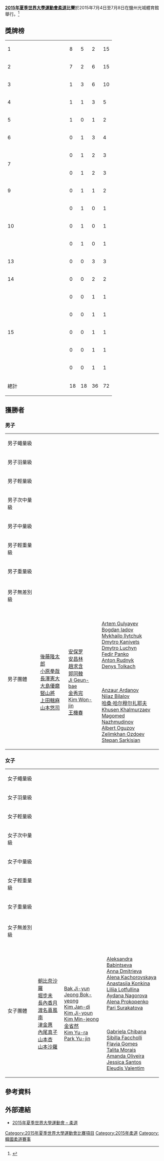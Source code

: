 {{Infobox Universiade event
| event = 柔道
| games = 2015年夏季
| image = [[File:Judo_pictogram.svg|100px]]
| venue = 鹽州光城體育館
| dates = {{Start date|2015|7|4}} – {{Start date|2015|7|8}}
| competitors = 
| nations = 
| teams = 
| governing_body = 
| win_value =
| gold = 
| goldNOC = 
| silver = 
| silverNOC = 
| bronze = 
| bronzeNOC = 
| prev = [[2013年夏季世界大學運動會柔道比賽|2013]]
| next = [[2017年夏季世界大學運動會柔道比賽|2017]]
}}

'''[[2015年夏季世界大學運動會|2015年夏季世界大學運動會]][[柔道|柔道]]比賽'''於2015年7月4日至7月8日在鹽州光城體育館舉行。<ref>{{cite web|url=http://www.gwangju2015.com/sports/judo/|title=Judo - 2015 Gwangju Summer Universiade|publisher=gwangju2015.com|accessdate=2015-07-04|deadurl=yes|archiveurl=https://web.archive.org/web/20160304223303/http://www.gwangju2015.com/sports/judo/|archivedate=2016-03-04}}</ref>

== 獎牌榜 ==
{| {{RankedMedalTable}}
|-
| 1 || width=150 align=left| {{flagIOC2|KOR|2015年夏季世界大學運動會}} || 8 || 5 || 2 || 15
|-
| 2 || align=left| {{flagIOC2|JPN|2015年夏季世界大學運動會}} || 7 || 2 || 6 || 15
|-
| 3 || align=left| {{flagIOC2|RUS|2015年夏季世界大學運動會}} || 1 || 3 || 6 || 10
|-
| 4 || align=left| {{flagIOC2|FRA|2015年夏季世界大學運動會}} || 1 || 1 || 3 || 5
|-
| 5 || align=left| {{flagIOC2|MGL|2015年夏季世界大學運動會}} || 1 || 0 || 1 || 2
|-
| 6 || align=left| {{flagIOC2|BRA|2015年夏季世界大學運動會}} || 0 || 1 || 3 || 4
|-
| rowspan=2|7 || align=left| {{flagIOC2|ROU|2015年夏季世界大學運動會}} || 0 || 1 || 2 || 3
|-
| align=left| {{flagIOC2|UKR|2015年夏季世界大學運動會}} || 0 || 1 || 2 || 3
|-
| 9 || align=left| {{flagIOC2|CHN|2015年夏季世界大學運動會}} || 0 || 1 || 1 || 2
|-
| rowspan=3|10 || align=left| {{flagIOC2|CRO|2015年夏季世界大學運動會}} || 0 || 1 || 0 || 1
|-
| align=left| {{flagIOC2|EST|2015年夏季世界大學運動會}} || 0 || 1 || 0 || 1
|-
| align=left| {{flagIOC2|FRA|2015年夏季世界大學運動會}} || 0 || 1 || 0 || 1
|-
| 13 || align=left| {{flagIOC2|GER|2015年夏季世界大學運動會}} || 0 || 0 || 3 || 3
|-
| 14 || align=left| {{flagIOC2|LTU|2015年夏季世界大學運動會}} || 0 || 0 || 2 || 2
|-
| rowspan=5|15 || align=left| {{flagIOC2|AZE|2015年夏季世界大學運動會}} || 0 || 0 || 1 || 1
|-
| align=left| {{flagIOC2|ITA|2015年夏季世界大學運動會}} || 0 || 0 || 1 || 1
|-
| align=left| {{flagIOC2|KAZ|2015年夏季世界大學運動會}} || 0 || 0 || 1 || 1
|-
| align=left| {{flagIOC2|NED|2015年夏季世界大學運動會}} || 0 || 0 || 1 || 1
|-
| align=left| {{flagIOC2|SUI|2015年夏季世界大學運動會}} || 0 || 0 || 1 || 1
|- class="sortbottom"
!colspan=2| 總計 || 18 || 18 || 36 || 72 
|}

== 獲勝者 ==
=== 男子 ===
{| {{MedalistTable|type=項目|columns=1}}
|-
| rowspan=2|男子蠅量級<br>{{DetailsLink|2015年夏季世界大學運動會柔道比賽－男子蠅量級}}
| rowspan=2| {{flagIOC2athlete|[[金源镇|金源镇]]|KOR|2015年夏季世界大學運動會}} 
| rowspan=2| {{flagIOC2athlete|[[大島優磨|大島優磨]]|JPN|2015年夏季世界大學運動會}} 
| {{flagIOC2athlete|[[Phelipe_Pelim|Phelipe Pelim]]|BRA|2015年夏季世界大學運動會}} 
|-
| {{flagIOC2athlete|[[Albert_Oguzov|Albert Oguzov]]|RUS|2015年夏季世界大學運動會}}
|-
| rowspan=2|男子羽量級<br>{{DetailsLink|2015年夏季世界大學運動會柔道比賽－男子羽量級}}
| rowspan=2| {{flagIOC2athlete|[[安保罗|安保罗]]|KOR|2015年夏季世界大學運動會}} 
| rowspan=2| {{flagIOC2athlete|[[Alexandre_Mariac|Alexandre Mariac]]|FRA|2015年夏季世界大學運動會}} 
| {{flagIOC2athlete|[[Matteo_Piras|Matteo Piras]]|ITA|2015年夏季世界大學運動會}} 
|-
| {{flagIOC2athlete|[[Anzaur_Ardanov|Anzaur Ardanov]]|RUS|2015年夏季世界大學運動會}}
|-
| rowspan=2|男子輕量級<br>{{DetailsLink|2015年夏季世界大學運動會柔道比賽－男子輕量級}}
| rowspan=2| {{flagIOC2athlete|[[安昌林|安昌林]]|KOR|2015年夏季世界大學運動會}} 
| rowspan=2| {{flagIOC2athlete|[[Dmytro_Kanivets|Dmytro Kanivets]]|UKR|2015年夏季世界大學運動會}} 
| {{flagIOC2athlete|[[山本悠司|山本悠司]]|JPN|2015年夏季世界大學運動會}} 
|-
| {{flagIOC2athlete|[[Huseyn_Rahimli|Huseyn Rahimli]]|AZE|2015年夏季世界大學運動會}}
|-
| rowspan=2|男子次中量級<br>{{DetailsLink|2015年夏季世界大學運動會柔道比賽－男子次中量級}}
| rowspan=2| {{flagIOC2athlete|[[哈桑·哈尔穆尔扎耶夫|哈桑·哈尔穆尔扎耶夫]]|RUS|2015年夏季世界大學運動會}} 
| rowspan=2| {{flagIOC2athlete|[[王機春|王機春]]|KOR|2015年夏季世界大學運動會}} 
| {{flagIOC2athlete|[[小原拳哉|小原拳哉]]|JPN|2015年夏季世界大學運動會}} 
|-
| {{flagIOC2athlete|[[Jonathan_Allardon|Jonathan Allardon]]|FRA|2015年夏季世界大學運動會}}  
|-
| rowspan=2|男子中量級<br>{{DetailsLink|2015年夏季世界大學運動會柔道比賽－男子中量級}}
| rowspan=2| {{flagIOC2athlete|[[郭同韓|郭同韓]]|KOR|2015年夏季世界大學運動會}} 
| rowspan=2| {{flagIOC2athlete|[[Khusen_Khalmurzaev|Khusen Khalmurzaev]]|RUS|2015年夏季世界大學運動會}} 
| {{flagIOC2athlete|[[長澤憲大|長澤憲大]]|JPN|2015年夏季世界大學運動會}} 
|-
| {{flagIOC2athlete|[[Gustavo_Assis|Gustavo Assis]]|BRA|2015年夏季世界大學運動會}}     
|-
| rowspan=2|男子輕重量級<br>{{DetailsLink|2015年夏季世界大學運動會柔道比賽－男子輕重量級}}
| rowspan=2| {{flagIOC2athlete|[[趙求含|趙求含]]|KOR|2015年夏季世界大學運動會}} 
| rowspan=2| {{flagIOC2athlete|[[Clement_Delvert|Clement Delvert]]|FRA|2015年夏季世界大學運動會}} 
| {{flagIOC2athlete|[[Dino_Pfeiffer|Dino Pfeiffer]]|GER|2015年夏季世界大學運動會}} 
|-
| {{flagIOC2athlete|[[Niiaz_Bilalov|Niiaz Bilalov]]|RUS|2015年夏季世界大學運動會}}
|-
| rowspan=2|男子重量級<br>{{DetailsLink|2015年夏季世界大學運動會柔道比賽－男子重量級}}
| rowspan=2| {{flagIOC2athlete|[[原澤久喜|原澤久喜]]|JPN|2015年夏季世界大學運動會}} 
| rowspan=2| {{flagIOC2athlete|[[Magomed_Nazhmudinov|Magomed Nazhmudinov]]|RUS|2015年夏季世界大學運動會}} 
| {{flagIOC2athlete|[[Nabil_Zalagh|Nabil Zalagh]]|FRA|2015年夏季世界大學運動會}} 
|-
| {{flagIOC2athlete|[[Vladut_Simionescu|Vladut Simionescu]]|ROU|2015年夏季世界大學運動會}}  
|- bgcolor=#DDDDDD
|colspan=7|
|-
| rowspan=2|男子無差別級<br>{{DetailsLink|2015年夏季世界大學運動會柔道比賽－男子無差別級}}
| rowspan=2| {{flagIOC2athlete|[[上田轄麻|上田轄麻]]|JPN|2015年夏季世界大學運動會}} 
| rowspan=2| {{flagIOC2athlete|[[Juhan_Mettis|Juhan Mettis]]|EST|2015年夏季世界大學運動會}} 
| {{flagIOC2athlete|[[Karolis_Bauza|Karolis Bauza]]|LTU|2015年夏季世界大學運動會}} 
|-
| {{flagIOC2athlete|[[Vladut_Simionescu|Vladut Simionescu]]|ROU|2015年夏季世界大學運動會}} 
|-
| rowspan=2|男子團體<br>{{DetailsLink|2015年夏季世界大學運動會柔道比賽－男子團體}}
| rowspan=2| {{flagIOC2|JPN|2015年夏季世界大學運動會}}<br/>[[後藤隆太郎|後藤隆太郎]]<br>[[小原拳哉|小原拳哉]]<br>[[長澤憲大|長澤憲大]]<br>[[大島優磨|大島優磨]]<br>[[竪山將|竪山將]]<br>[[上田轄麻|上田轄麻]]<br>[[山本悠司|山本悠司]]
| rowspan=2| {{flagIOC2|KOR|2015年夏季世界大學運動會}}<br/>[[安保罗|安保罗]]<br>[[安昌林|安昌林]]<br>[[趙求含|趙求含]]<br>[[郭同韓|郭同韓]]<br>[[Ji_Geun-bae|Ji Geun-bae]]<br>[[金秀完|金秀完]]<br>[[Kim_Won-jin|Kim Won-jin]]<br>[[王機春|王機春]]
| {{flagIOC2|UKR|2015年夏季世界大學運動會}}<br/>[[Artem_Gulyayev|Artem Gulyayev]]<br>[[Bogdan_Iadov|Bogdan Iadov]]<br>[[Mykhailo_Ilytchuk|Mykhailo Ilytchuk]]<br>[[Dmytro_Kanivets|Dmytro Kanivets]]<br>[[Dmytro_Luchyn|Dmytro Luchyn]]<br>[[Fedir_Panko|Fedir Panko]]<br>[[Anton_Rudnyk|Anton Rudnyk]]<br>[[Denys_Tolkach|Denys Tolkach]]
|-
| {{flagIOC2|RUS|2015年夏季世界大學運動會}}<br/>[[Anzaur_Ardanov|Anzaur Ardanov]]<br>[[Niiaz_Bilalov|Niiaz Bilalov]]<br>[[哈桑·哈尔穆尔扎耶夫|哈桑·哈尔穆尔扎耶夫]]<br>[[Khusen_Khalmurzaev|Khusen Khalmurzaev]]<br>[[Magomed_Nazhmudinov|Magomed Nazhmudinov]]<br>[[Albert_Oguzov|Albert Oguzov]]<br>[[Zelimkhan_Ozdoev|Zelimkhan Ozdoev]]<br>[[Stepan_Sarkisian|Stepan Sarkisian]]
|}

=== 女子 ===
{| {{MedalistTable|type=項目|columns=1}}
|-
| rowspan=2|女子蠅量級<br>{{DetailsLink|2015年夏季世界大學運動會柔道比賽－女子蠅量級}}
| rowspan=2| {{flagIOC2athlete|[[Jeong_Bok-yeong|Jeong Bok-yeong]]|KOR|2015年夏季世界大學運動會}} 
| rowspan=2| {{flagIOC2athlete|[[Gabriela_Chibana|Gabriela Chibana]]|BRA|2015年夏季世界大學運動會}} 
| {{flagIOC2athlete|[[渡名喜風南|渡名喜風南]]|JPN|2015年夏季世界大學運動會}} 
|-
| {{flagIOC2athlete|[[門赫巴廷·烏蘭采采格|門赫巴廷·烏蘭采采格]]|MGL|2015年夏季世界大學運動會}} 
|-
| rowspan=2|女子羽量級<br>{{DetailsLink|2015年夏季世界大學運動會柔道比賽－女子羽量級}}
| rowspan=2| {{flagIOC2athlete|[[內尾真子|內尾真子]]|JPN|2015年夏季世界大學運動會}} 
| rowspan=2| {{flagIOC2athlete|[[Alexandra_Florian|Alexandra Florian]]|ROU|2015年夏季世界大學運動會}} 
| {{flagIOC2athlete|[[Tetiana_Levytska|Tetiana Levytska]]|UKR|2015年夏季世界大學運動會}} 
|-
| {{flagIOC2athlete|[[Evelyne_Tschopp|Evelyne Tschopp]]|SUI|2015年夏季世界大學運動會}}
|-
| rowspan=2|女子輕量級<br>{{DetailsLink|2015年夏季世界大學運動會柔道比賽－女子輕量級}}
| rowspan=2| {{flagIOC2athlete|[[道尔吉苏伦吉因·苏米雅|道尔吉苏伦吉因·苏米雅]]|MGL|2015年夏季世界大學運動會}} 
| rowspan=2| {{flagIOC2athlete|[[Andrea_Bekic|Andrea Bekic]]|CRO|2015年夏季世界大學運動會}} 
| {{flagIOC2athlete|[[Kim_Jan-di|Kim Jan-di]]|KOR|2015年夏季世界大學運動會}} 
|-
| {{flagIOC2athlete|[[山本杏|山本杏]]|JPN|2015年夏季世界大學運動會}} 
|-
| rowspan=2|女子次中量級<br>{{DetailsLink|2015年夏季世界大學運動會柔道比賽－女子次中量級}}
| rowspan=2| {{flagIOC2athlete|[[津金惠|津金惠]]|JPN|2015年夏季世界大學運動會}} 
| rowspan=2| {{flagIOC2athlete|[[Bak_Ji-yun|Bak Ji-yun]]|KOR|2015年夏季世界大學運動會}} 
| {{flagIOC2athlete|[[Nadja_Bazynski|Nadja Bazynski]]|GER|2015年夏季世界大學運動會}} 
|-
| {{flagIOC2athlete|[[Jennifer_Wichers|Jennifer Wichers]]|NED|2015年夏季世界大學運動會}}  
|-
| rowspan=2|女子中量級<br>{{DetailsLink|2015年夏季世界大學運動會柔道比賽－女子中量級}}
| rowspan=2| {{flagIOC2athlete|[[金省然|金省然]]|KOR|2015年夏季世界大學運動會}} 
| rowspan=2| {{flagIOC2athlete|[[長內香月|長內香月]]|JPN|2015年夏季世界大學運動會}} 
| {{flagIOC2athlete|[[玛尔戈·皮诺|玛尔戈·皮诺]]|FRA|2015年夏季世界大學運動會}} 
|-
| {{flagIOC2athlete|[[Zhanar_Kashkyn|Zhanar Kashkyn]]|KAZ|2015年夏季世界大學運動會}}    
|-
| rowspan=2|女子輕重量級<br>{{DetailsLink|2015年夏季世界大學運動會柔道比賽－女子輕重量級}}
| rowspan=2| {{flagIOC2athlete|[[Samah_Hawa_Camara|Samah Hawa Camara]]|FRA|2015年夏季世界大學運動會}} 
| rowspan=2| {{flagIOC2athlete|[[Alena_Kachorovskaya|Alena Kachorovskaya]]|RUS|2015年夏季世界大學運動會}} 
| {{flagIOC2athlete|[[Park_Yu-jin|Park Yu-jin]]|KOR|2015年夏季世界大學運動會}} 
|-
| {{flagIOC2athlete|[[Maike_Ziech|Maike Ziech]]|GER|2015年夏季世界大學運動會}}   
|-
| rowspan=2|女子重量級<br>{{DetailsLink|2015年夏季世界大學運動會柔道比賽－女子重量級}}
| rowspan=2| {{flagIOC2athlete|[[朝比奈沙羅|朝比奈沙羅]]|JPN|2015年夏季世界大學運動會}} 
| rowspan=2| {{flagIOC2athlete|[[Kim_Min-jeong|Kim Min-jeong]]|KOR|2015年夏季世界大學運動會}} 
| {{flagIOC2athlete|[[Santa_Pakenyte|Santa Pakenyte]]|LTU|2015年夏季世界大學運動會}} 
|-
| {{flagIOC2athlete|[[康杰_(柔道運動員)|康-{杰}-]]|CHN|2015年夏季世界大學運動會}} 
|- bgcolor=#DDDDDD
|colspan=7|
|-
| rowspan=2|女子無差別級<br>{{DetailsLink|2015年夏季世界大學運動會柔道比賽－女子無差別級}}
| rowspan=2| {{flagIOC2athlete|[[Kim_Ji-youn|Kim Ji-youn]]|KOR|2015年夏季世界大學運動會}} 
| rowspan=2| {{flagIOC2athlete|[[康杰_(柔道運動員)|康-{杰}-]]|CHN|2015年夏季世界大學運動會}} 
| {{flagIOC2athlete|[[Aleksandra_Babintseva|Aleksandra Babintseva]]|RUS|2015年夏季世界大學運動會}} 
|-
| {{flagIOC2athlete|[[山本沙羅|山本沙羅]]|JPN|2015年夏季世界大學運動會}}  
|-
| rowspan=2|女子團體<br>{{DetailsLink|2015年夏季世界大學運動會柔道比賽－女子團體}}
| rowspan=2| {{flagIOC2|JPN|2015年夏季世界大學運動會}}<br/>[[朝比奈沙羅|朝比奈沙羅]]<br>[[堀步未|堀步未]]<br>[[長內香月|長內香月]]<br>[[渡名喜風南|渡名喜風南]]<br>[[津金惠|津金惠]]<br>[[內尾真子|內尾真子]]<br>[[山本杏|山本杏]]<br>[[山本沙羅|山本沙羅]]
| rowspan=2| {{flagIOC2|KOR|2015年夏季世界大學運動會}}<br/>[[Bak_Ji-yun|Bak Ji-yun]]<br>[[Jeong_Bok-yeong|Jeong Bok-yeong]]<br>[[Kim_Jan-di|Kim Jan-di]]<br>[[Kim_Ji-youn|Kim Ji-youn]]<br>[[Kim_Min-jeong|Kim Min-jeong]]<br>[[金省然|金省然]]<br>[[Kim_Yu-ra|Kim Yu-ra]]<br>[[Park_Yu-jin|Park Yu-jin]]
| {{flagIOC2|RUS|2015年夏季世界大學運動會}}<br/>[[Aleksandra_Babintseva|Aleksandra Babintseva]]<br>[[Anna_Dmitrieva|Anna Dmitrieva]]<br>[[Alena_Kachorovskaya|Alena Kachorovskaya]]<br>[[Anastasiia_Konkina|Anastasiia Konkina]]<br>[[Liliia_Lotfullina|Liliia Lotfullina]]<br>[[Aydana_Nagorova|Aydana Nagorova]]<br>[[Alena_Prokopenko|Alena Prokopenko]]<br>[[Pari_Surakatova|Pari Surakatova]]
|-
| {{flagIOC2|BRA|2015年夏季世界大學運動會}}<br/>[[Gabriela_Chibana|Gabriela Chibana]]<br>[[Sibilla_Faccholli|Sibilla Faccholli]]<br>[[Flavia_Gomes|Flavia Gomes]]<br>[[Talita_Morais|Talita Morais]]<br>[[Amanda_Oliveira|Amanda Oliveira]]<br>[[Jessica_Santos|Jessica Santos]]<br>[[Eleudis_Valentim|Eleudis Valentim]]
|}

== 參考資料 ==
{{reflist}}

== 外部連結 ==
* [https://web.archive.org/web/20160304223303/http://www.gwangju2015.com/sports/judo/ 2015年夏季世界大學運動會 – 柔道]

{{2015年夏季世界大學運動會比賽項目}}
{{夏季世界大學運動會柔道比賽}}

[[Category:2015年夏季世界大學運動會比賽項目|Category:2015年夏季世界大學運動會比賽項目]]
[[Category:2015年柔道|Category:2015年柔道]]
[[Category:韓國柔道賽事|Category:韓國柔道賽事]]